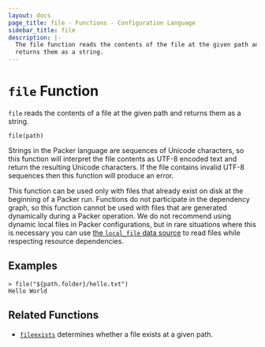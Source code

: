 ```yaml
---
layout: docs
page_title: file - Functions - Configuration Language
sidebar_title: file
description: |-
  The file function reads the contents of the file at the given path and
  returns them as a string.
---
```


# `file` Function

`file` reads the contents of a file at the given path and returns them as
a string.

```hcl
file(path)
```

Strings in the Packer language are sequences of Unicode characters, so
this function will interpret the file contents as UTF-8 encoded text and
return the resulting Unicode characters. If the file contains invalid UTF-8
sequences then this function will produce an error.

This function can be used only with files that already exist on disk
at the beginning of a Packer run. Functions do not participate in the
dependency graph, so this function cannot be used with files that are generated
dynamically during a Packer operation. We do not recommend using dynamic
local files in Packer configurations, but in rare situations where this is
necessary you can use
[the `local_file` data source](https://www.terraform.io/docs/providers/local/d/file.html)
to read files while respecting resource dependencies.

## Examples

```shell-session
> file("${path.folder}/hello.txt")
Hello World
```

## Related Functions

- [`fileexists`](/docs/from-1.5/functions/file/fileexists) determines whether a file exists
  at a given path.
